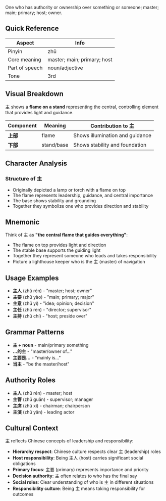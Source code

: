 One who has authority or ownership over something or someone; master; main; primary; host; owner.

## Quick Reference

| Aspect         | Info                        |
| -------------- | --------------------------- |
| Pinyin         | zhǔ                         |
| Core meaning   | master; main; primary; host |
| Part of speech | noun/adjective              |
| Tone           | 3rd                         |

## Visual Breakdown

主 shows a **flame on a stand** representing the central, controlling element that provides light
and guidance.

| Component | Meaning    | Contribution to 主              |
| --------- | ---------- | ------------------------------- |
| **上部**  | flame      | Shows illumination and guidance |
| **下部**  | stand/base | Shows stability and foundation  |

## Character Analysis

### Structure of 主

- Originally depicted a lamp or torch with a flame on top
- The flame represents leadership, guidance, and central importance
- The base shows stability and grounding
- Together they symbolize one who provides direction and stability

## Mnemonic

Think of 主 as **"the central flame that guides everything"**:

- The flame on top provides light and direction
- The stable base supports the guiding light
- Together they represent someone who leads and takes responsibility
- Picture a lighthouse keeper who is the 主 (master) of navigation

## Usage Examples

- **主人** (zhǔ rén) - "master; host; owner"
- **主要** (zhǔ yào) - "main; primary; major"
- **主意** (zhǔ yì) - "idea; opinion; decision"
- **主任** (zhǔ rèn) - "director; supervisor"
- **主持** (zhǔ chí) - "host; preside over"

## Grammar Patterns

- **主 + noun** - main/primary something
- **...的主** - "master/owner of..."
- **主要是...** - "mainly is..."
- **当主** - "be the master/host"

## Authority Roles

- **主人** (zhǔ rén) - master; host
- **主管** (zhǔ guǎn) - supervisor; manager
- **主席** (zhǔ xí) - chairman; chairperson
- **主演** (zhǔ yǎn) - leading actor

## Cultural Context

主 reflects Chinese concepts of leadership and responsibility:

- **Hierarchy respect**: Chinese culture respects clear 主 (leadership) roles
- **Host responsibility**: Being 主人 (host) carries significant social obligations
- **Primary focus**: 主要 (primary) represents importance and priority
- **Decision authority**: 主 often relates to who has the final say
- **Social roles**: Clear understanding of who is 主 in different situations
- **Responsibility culture**: Being 主 means taking responsibility for outcomes

